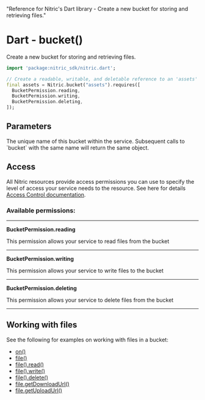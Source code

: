   "Reference for Nitric's Dart library - Create a new bucket for storing and retrieving files."

# Dart - bucket()

Create a new bucket for storing and retrieving files.

```dart
import 'package:nitric_sdk/nitric.dart';

// Create a readable, writable, and deletable reference to an 'assets' bucket
final assets = Nitric.bucket("assets").requires([
  BucketPermission.reading,
  BucketPermission.writing,
  BucketPermission.deleting,
]);
```

## Parameters

<Properties>
  <Property name="name" required type="String">
    The unique name of this bucket within the service. Subsequent calls to
    `bucket` with the same name will return the same object.
  </Property>
</Properties>

## Access

All Nitric resources provide access permissions you can use to specify the level of access your service needs to the resource. See here for details [Access Control documentation](/assets/access-control).

### Available permissions:

---

**BucketPermission.reading**

This permission allows your service to read files from the bucket

---

**BucketPermission.writing**

This permission allows your service to write files to the bucket

---

**BucketPermission.deleting**

This permission allows your service to delete files from the bucket

---

## Working with files

See the following for examples on working with files in a bucket:

- [on()](./bucket-on)
- [file()](./bucket-file)
- [file().read()](./bucket-file-read)
- [file().write()](./bucket-file-write)
- [file().delete()](./bucket-file-delete)
- [file.getDownloadUrl()](./bucket-file-downloadurl)
- [file.getUploadUrl()](./bucket-file-uploadurl)
